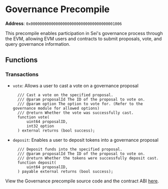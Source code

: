 
# Governance Precompile

**Address**: `0x0000000000000000000000000000000000001006`

This precompile enables participation in Sei's governance process through the
EVM, allowing EVM users and contracts to submit proposals, vote, and query
governance information.

## Functions

### Transactions

- `vote`: Allows a user to cast a vote on a governance proposal

  ```solidity
    /// Cast a vote on the specified proposal.
    /// @param proposalId The ID of the proposal to vote on.
    /// @param option The option to vote for. (Refer to the governance module for allowed options)
    /// @return Whether the vote was successfully cast.
    function vote(
        uint64 proposalID,
        int32 option
    ) external returns (bool success);
  ```

- `deposit`: Enables a user to deposit tokens into a governance proposal
  ```solidity
    /// Deposit funds into the specified proposal.
    /// @param proposalId The ID of the proposal to vote on.
    /// @return Whether the tokens were successfully deposit cast.
    function deposit(
        uint64 proposalID,
    ) payable external returns (bool success);
  ```

<Callout type="info">View the Governance precompile source code and the contract ABI [here](https://github.com/sei-protocol/sei-chain/tree/main/precompiles/gov).</Callout>
